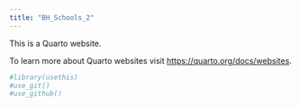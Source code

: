 ```yaml
---
title: "BH_Schools_2"
---
```


This is a Quarto website.

To learn more about Quarto websites visit <https://quarto.org/docs/websites>.

```r
#library(usethis)
#use_git()
#use_github()
```
